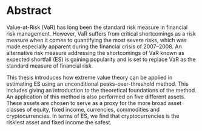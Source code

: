 <!-- # Abstract {-} -->
# Abstract {-}

Value-at-Risk (VaR) has long been the standard risk measure in financial risk management. However, VaR suffers from critical shortcomings as a risk measure when it comes to quantifying the most severe risks, which was made especially apparent during the financial crisis of 2007--2008. An alternative risk measure addressing the shortcomings of VaR known as expected shortfall (ES) is gaining popularity and is set to replace VaR as the standard measure of financial risk.

This thesis introduces how extreme value theory can be applied in estimating ES using an unconditional peaks-over-threshold method. This includes giving an introduction to the theoretical foundations of the method. An application of this method is also performed on five different assets. These assets are chosen to serve as a proxy for the more broad asset classes of equity, fixed income, currencies, commodities and cryptocurrencies. In terms of ES, we find that cryptocurrencies is the riskiest asset and fixed income the safest.
